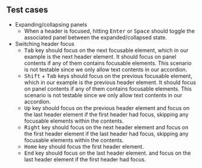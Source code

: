 ## Test cases

- Expanding/collapsing panels
  - When a header is focused, hitting <kbd>Enter</kbd> or <kbd>Space</kbd> should toggle the associated panel between the expanded/collapsed state.
- Switching header focus
  - <kbd>Tab</kbd> key should focus on the next focusable element,
    which in our example is the next header element. It should
    focus on panel contents if any of them contains focusable
    elements. This scenario is not testable since we only allow
    text contents in our accordion.
  - <kbd>Shift</kbd> + <kbd>Tab</kbd> keys should focus on the
    previous focusable element, which in our example is the previous
    header element. It should focus on panel contents if any
    of them contains focusable elements. This scenario is not
    testable since we only allow text contents in our accordion.
  - <kbd>Up</kbd> key should focus on the previous header element
    and focus on the last header element if the first header
    had focus, skipping any focusable elements within the contents.
  - <kbd>Right</kbd> key should focus on the next header element
    and focus on the first header element if the last header
    had focus, skipping any focusable elements within the contents.
  - <kbd>Home</kbd> key should focus the first header element.
  - <kbd>End</kbd> key should focus on the last header element.
    and focus on the last header element if the first header
    had focus.
